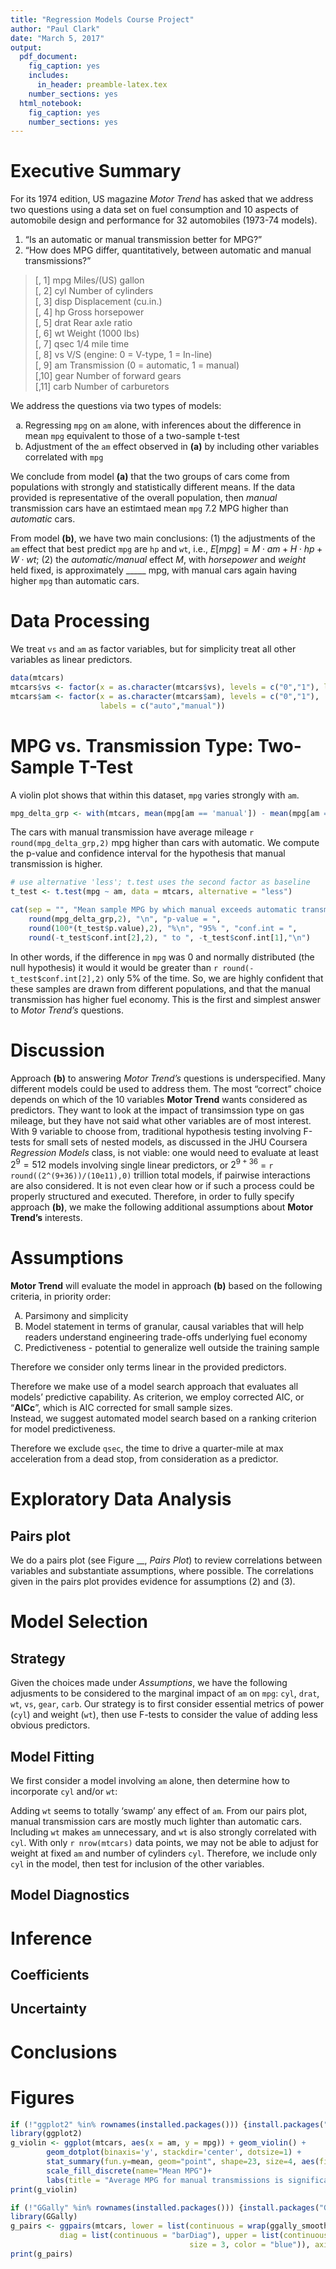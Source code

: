 ```yaml
---
title: "Regression Models Course Project"
author: "Paul Clark"
date: "March 5, 2017"
output:
  pdf_document:
    fig_caption: yes
    includes:
      in_header: preamble-latex.tex
    number_sections: yes
  html_notebook:
    fig_caption: yes
    number_sections: yes
---
```


# Executive Summary

For its 1974 edition, US magazine *Motor Trend* has asked that we address two questions using a data set on fuel consumption and 10 aspects of automobile design and performance for 32 automobiles (1973-74 models).

  1.  “Is an automatic or manual transmission better for MPG?”
  2.  "How does MPG differ, quantitatively, between automatic and manual transmissions?"

  >  [, 1]	 mpg	 Miles/(US) gallon  
  >  [, 2]	 cyl	 Number of cylinders  
  >  [, 3]	 disp	 Displacement (cu.in.)  
  >  [, 4]	 hp	 Gross horsepower  
  >  [, 5]	 drat	 Rear axle ratio  
  >  [, 6]	 wt	 Weight (1000 lbs)  
  >  [, 7]	 qsec	 1/4 mile time  
  >  [, 8]	 vs	 V/S (engine: 0 = V-type, 1 = In-line)  
  >  [, 9]	 am	 Transmission (0 = automatic, 1 = manual)  
  >  [,10]	 gear	 Number of forward gears  
  >  [,11]	 carb	 Number of carburetors  

We address the questions via two types of models:  

  a.  Regressing `mpg` on `am` alone, with inferences about the difference in mean `mpg` equivalent to those of a two-sample t-test
  b.  Adjustment of the `am` effect observed in **(a)** by including other variables correlated with `mpg`

We conclude from model **(a)** that the two groups of cars come from populations with strongly and statistically different means. If the data provided is representative of the overall population, then *manual* transmission cars have an estimtaed mean `mpg` 7.2 MPG higher than *automatic* cars.  

From model **(b)**, we have two main conclusions: (1) the adjustments of the `am` effect that best predict `mpg` are `hp` and `wt`, i.e., $E[mpg] = M\cdot am + H\cdot hp + W\cdot wt$; (2) the *automatic/manual* effect $M$, with *horsepower* and *weight* held fixed, is approximately _____ mpg, with manual cars again having higher `mpg` than automatic cars.

# Data Processing

We treat `vs` and `am` as factor variables, but for simplicity treat all other variables as linear predictors.
```r
data(mtcars)
mtcars$vs <- factor(x = as.character(mtcars$vs), levels = c("0","1"), labels = c("v","s"))
mtcars$am <- factor(x = as.character(mtcars$am), levels = c("0","1"), 
                    labels = c("auto","manual"))
```

# MPG vs. Transmission Type: Two-Sample T-Test

A violin plot shows that within this dataset, `mpg` varies strongly with `am`.
```r
mpg_delta_grp <- with(mtcars, mean(mpg[am == 'manual']) - mean(mpg[am == 'auto']))
```

The cars with manual transmission have average mileage `r round(mpg_delta_grp,2)` mpg higher than cars with automatic. We compute the p-value and confidence interval for the hypothesis that manual transmission is higher.  
```r
# use alternative 'less'; t.test uses the second factor as baseline
t_test <- t.test(mpg ~ am, data = mtcars, alternative = "less")
```

```r
cat(sep = "", "Mean sample MPG by which manual exceeds automatic transmission = ", 
    round(mpg_delta_grp,2), "\n", "p-value = ", 
    round(100*(t_test$p.value),2), "%\n", "95% ", "conf.int = ", 
    round(-t_test$conf.int[2],2), " to ", -t_test$conf.int[1],"\n")
```
In other words, if the difference in `mpg` was 0 and normally distributed (the null hypothesis) it would it would be greater than `r round(-t_test$conf.int[2],2)` only 5% of the time.  So, we are highly confident that these samples are drawn from different populations, and that the manual transmission has higher fuel economy.  This is the first and simplest answer to *Motor Trend's* questions. 

# Discussion

Approach **(b)** to answering *Motor Trend's* questions is underspecified. Many different models could be used to address them.  The most "correct" choice depends on which of the 10 variables **Motor Trend** wants considered as predictors.  They want to look at the impact of transimssion type on gas mileage, but they have not said what other variables are of most interest.  With 9 variable to choose from, traditional hypothesis testing involving F-tests for small sets of nested models, as discussed in the JHU Coursera *Regression Models* class, is not viable: one would need to evaluate at least $2^{9} = 512$ models involving single linear predictors, or $2^{9+36}$ = `r round((2^(9+36))/(10e11),0)` trillion total models, if pairwise interactions are also considered. It is not even clear how or if such a process could be properly structured and executed.  Therefore, in order to fully specify approach **(b)**, we make the following additional assumptions about **Motor Trend's** interests.



# Assumptions

**Motor Trend** will evaluate the model in approach **(b)** based on the following criteria, in priority order:

  A.  Parsimony and simplicity
  B.  Model statement in terms of granular, causal variables that will help readers understand engineering trade-offs underlying fuel economy
  C.  Predictiveness - potential to generalize well outside the training sample


Therefore we consider only terms linear in the provided predictors.

Therefore we make use of a model search approach that evaluates all models' predictive capability. As criterion, we employ corrected AIC, or "**AICc**", which is AIC corrected for small sample sizes.  
Instead, we suggest automated model search based on a ranking criterion for model predictiveness.

Therefore we exclude `qsec`, the time to drive a quarter-mile at max acceleration from a dead stop, from consideration as a predictor.


# Exploratory Data Analysis

## Pairs plot
We do a pairs plot (see Figure __, *Pairs Plot*) to review correlations between variables and substantiate assumptions, where possible. The correlations given in the pairs plot provides evidence for assumptions (2) and (3).


# Model Selection

## Strategy
Given the choices made under *Assumptions*, we have the following adjusments to be considered to the marginal impact of `am` on `mpg`: `cyl`, `drat`, `wt`, `vs`, `gear`, `carb`.  Our strategy is to first consider essential metrics of power (`cyl`) and weight (`wt`), then use F-tests to consider the value of adding less obvious predictors.  

## Model Fitting

We first consider a model involving `am` alone, then determine how to incorporate `cyl` and/or `wt`:

Adding `wt` seems to totally 'swamp' any effect of `am`. From our pairs plot, manual transmission cars are mostly much lighter than automatic cars. Including `wt` makes `am` unnecessary, and `wt` is also strongly correlated with `cyl`.  With only `r nrow(mtcars)` data points, we may not be able to adjust for weight at fixed `am` and number of cylinders `cyl`. Therefore, we include only `cyl` in the model, then test for inclusion of the other variables.


## Model Diagnostics

# Inference

## Coefficients

## Uncertainty

# Conclusions

# Figures

```r
if (!"ggplot2" %in% rownames(installed.packages())) {install.packages("ggplot2")}
library(ggplot2)
g_violin <- ggplot(mtcars, aes(x = am, y = mpg)) + geom_violin() + 
        geom_dotplot(binaxis='y', stackdir='center', dotsize=1) +
        stat_summary(fun.y=mean, geom="point", shape=23, size=4, aes(fill = am)) +
        scale_fill_discrete(name="Mean MPG")+
        labs(title = "Average MPG for manual transmissions is significantly higher")
print(g_violin)
```

```r
if (!"GGally" %in% rownames(installed.packages())) {install.packages("GGally")}
library(GGally)
g_pairs <- ggpairs(mtcars, lower = list(continuous = wrap(ggally_smooth, color = "blue")),
           diag = list(continuous = "barDiag"), upper = list(continuous = wrap(ggally_cor,
                                        size = 3, color = "blue")), axisLabels = 'none')
print(g_pairs)
```
